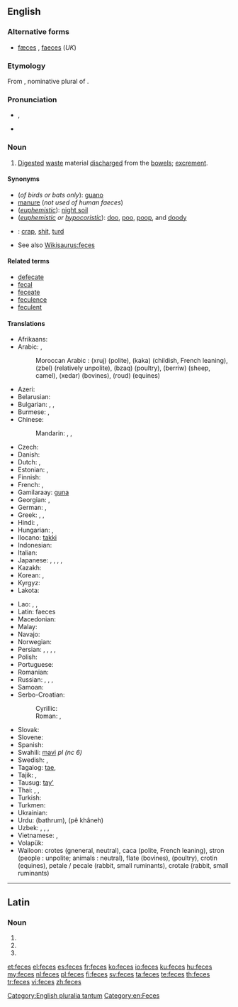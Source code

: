 ==English==

{{wikipedia}}

===Alternative forms===
* [[fæces]] {{qualifier|dated}}, [[faeces]] (''UK'')

===Etymology===
From {{etyl|la|en}} {{term|faeces|faecēs|lang=la}}, nominative plural of {{term|faex||residue, dregs|lang=la}}.

===Pronunciation===
* {{IPA|/ˈfiːsiːz/}}, {{X-SAMPA|/"fi:si:z/}}
* {{rhymes|iːsiz}}

===Noun===
{{en-plural noun}}

# {{US|Canada}} [[digested|Digested]] [[waste]] material [[discharge]]d from the [[bowel]]s; [[excrement]].

====Synonyms====
* (''of birds or bats only''): [[guano]]
* [[manure]] (''not used of human faeces'')
* (''[[euphemistic]]''): [[wikipedia:night soil|night soil]]
* (''[[euphemistic]] or [[hypocoristic]]''): [[doo]], [[poo]], [[poop]], and [[doody]]
* {{qualifier|vulgar}}: [[crap]], [[shit]], [[turd]]
* See also [[Wikisaurus:feces]]

====Related terms====
* [[defecate]]
* [[fecal]]
* [[feceate]]
* [[feculence]]
* [[feculent]]

====Translations====
{{trans-top|digested waste material discharged from the bowels}}
* Afrikaans: {{t|af|ontlasting}}
* Arabic: {{t|ar|براز|m|tr=birāz|sc=Arab}}, {{t|ar|سلح|m|tr=salḥ|sc=Arab}}
*: Moroccan Arabic : {{Arab|[[جروج]]}} (xruj) (polite), {{Arab|[[كاكا]]}} (kaka) (childish, French leaning), {{Arab|[[زبل]]}} (zbel) (relatively unpolite), {{Arab|[[بزق]]}} (bzaq) (poultry), {{Arab|[[بريو]]}} (berriw) (sheep, camel), {{Arab|[[خضار]]}} (xedar) (bovines), {{Arab|[[رود]]}} (roud) (equines)
* Azeri: {{t|az|nəcis}}
* Belarusian: {{t|be|фекаліі|f|p|tr=fekálii|sc=Cyrl}}
* Bulgarian: {{t+|bg|екскременти|p|tr=ekskreménti|sc=Cyrl}}, {{t|bg|фекалии|f|p|tr=fekálii|sc=Cyrl}}, {{t|bg|изпражнение|n|p|tr=izpražnénija|alt=изпражнения|sc=Cyrl}}
* Burmese: {{t-|my|ချေး|tr=chi:|sc=Mymr}}, {{t|my|မစင်|tr=masin|sc=Mymr}}
* Chinese:
*: Mandarin: {{t|cmn|粪|tr=fèn|sc=Hani}}, {{t|cmn|粪便|tr=fènbiàn|sc=Hani}}, {{t|cmn|屎|tr=shǐ|sc=Hani}}
* Czech: {{t-|cs|stolice|f}}
* Danish: {{t+|da|afføring|c}}
* Dutch: {{t+|nl|faeces|p}}, {{t+|nl|uitwerpselen|n}}
* Estonian: {{t|et|fekaalid|p}}, {{t|et|roe}}
* Finnish: {{t+|fi|uloste}}
* French: {{t+|fr|fèces|f|p}}, {{t|fr|excrément|m}}
* Gamilaraay: [[guna]]
* Georgian: {{t-|ka|ფეკალია|tr=p'ekalia|sc=Geor}}, {{t|ka|განავალი|tr=ganavali|sc=Geor}}
* German: {{t+|de|Fäkalien|f|p}}, {{t+|de|Kot|m}}
* Greek: {{t-|el|περιττώματα|n|p|tr=perittómata|sc=Grek}}, {{t+|el|κόπρανα|n|p|tr=kóprana|sc=Grek}}, {{qualifier|obscene}} {{t+|el|σκατά|n|p|tr=skatá|sc=Grek}}
* Hindi: {{t-|hi|टट्टी|tr=ṭaṭṭī}}, {{t-|hi|मल|tr=mal}}
* Hungarian: {{t-|hu|széklet}}, {{t|hu|ürülék}}
* Ilocano: [[takki]]
* Indonesian: {{t|id|tinja}}
* Italian: {{t+|it|feci|f|p}}
* Japanese: {{t+|ja|糞|tr=[[ふん]], fun|sc=Jpan}}, {{t-|ja|糞便|tr=[[ふんべん]], funben|sc=Jpan}}, {{t-|ja|大便|tr=[[だいべん]], daiben|sc=Jpan}}, {{t+|ja|うんこ|tr=unko|sc=Jpan}}, {{t-|ja|うんち|tr=unchi|sc=Jpan}}
* Kazakh: {{t|kk|нысап|tr=nısap|sc=Cyrl}}
* Korean: {{t|ko|똥|tr=ttong|sc=Kore}}, {{t|ko|뒤|tr=dwi|sc=Kore}} {{qualifier|euphemism}}
* Kyrgyz: {{t|ky|фекалия|tr=fekaliya|sc=Cyrl}}
* Lakota: {{tø|lkt|čheslí}}
{{trans-mid}}
* Lao: {{t|lo|ອາຈົມ|tr=ʔàːcòm|sc=Laoo}}, {{t|lo|ອຸດຈາຣະ|tr=ʔútcàːlā|sc=Laoo}}, {{t|lo|ຂີ້|tr=kʰȉː|sc=Laoo}}
* Latin: faeces {{p}}
* Macedonian: {{t|mk|измет|m|tr=ízmet|sc=Cyrl}}
* Malay: {{t|ms|tinja}}
* Navajo: {{tø|nv|chąąʼ}}
* Norwegian: {{t+|no|avføring}}
* Persian: {{t+|fa|گه|tr=goh|sc=fa-Arab}}, {{t+|fa|ان|tr=an|sc=fa-Arab}}, {{t+|fa|پهن|tr=pehen|sc=fa-Arab}}, {{t+|fa|مدفوع|tr=madfu'|sc=fa-Arab}}, {{t|fa|براز|tr=borâz|sc=fa-Arab}}
* Polish: {{t+|pl|kał|m}}
* Portuguese: {{t+|pt|fezes|f|p}}
* Romanian: {{t|ro|excrement}}
* Russian: {{t|ru|испражнение|n|p|tr=ispražnénija|alt=испражнения|sc=Cyrl}}, {{t|ru|экскремент|n|p|tr=ekskreménty|alt=экскременты|sc=Cyrl}}, {{t|ru|кал|m|tr=kal|sc=Cyrl}} {{qualifier|medicine}}, {{t|ru|фекалии|f|p|tr=fekálii|sc=Cyrl}}
* Samoan: {{t-|sm|tae}}
* Serbo-Croatian:
*: Cyrillic: {{t|sh|измет|m}}
*: Roman: {{t|sh|izmet|m}}, {{t|sh|izmet|m}}
* Slovak: {{t|sk|výkal|m}}
* Slovene: {{t|sl|iztrebek|m}}
* Spanish: {{t-|es|heces|f|p}}
* Swahili: [[mavi]] ''pl (nc 6)''
* Swedish: {{t+|sv|avföring|c}}, {{t+|sv|träck|c}}
* Tagalog: [[tae]], {{t-|tl|dumi}}
* Tajik: {{t|tg|саргин|tr=sargin|sc=Cyrl}}, {{t|tg|наҷосат|tr=najosat|sc=Cyrl}}
* Tausug: [[tay']]
* Thai: {{t|th|อาจม|tr=aa-jom|sc=Thai}}, {{t|th|อุจจาระ|tr=ùt-jaa-rá|sc=Thai}}, {{t|th|ขี้|tr=kêe|sc=Thai}}
* Turkish: {{t|tr|dışkı}}
* Turkmen: {{t|tk|bok}}
* Ukrainian: {{t|uk|фекалії|f|p|tr=fekáliji|sc=Cyrl}}
* Urdu: {{ur-Arab|[[باٹھروم]]}} (bathrum), {{ur-Arab|[[پا خانه]]}} (pê khâneh)
* Uzbek: {{t|uz|kal}}, {{t|uz|axlat}}, {{t|uz|najas}}, {{t|uz|tezak}}
* Vietnamese: {{t|vi|cặn}}, {{t|vi|chất lắng}}
* Volapük: {{t+|vo|jiedot}}
* Walloon: crotes (gneneral, neutral), caca (polite, French leaning), stron (people : unpolite; animals : neutral), flate (bovines), {{t|wa|polene}} (poultry), crotin (equines), petale / pecale (rabbit, small ruminants), crotale (rabbit, small ruminants)
{{trans-bottom}}

[[Category:English pluralia tantum]]
[[Category:en:Feces]]

----

==Latin==

===Noun===
{{la-noun-form|fecēs}}

# {{inflection of|fex|fex|nom|p|lang=la}}
# {{inflection of|fex|fex|acc|p|lang=la}}
# {{inflection of|fex|fex|voc|p|lang=la}}

[[et:feces]]
[[el:feces]]
[[es:feces]]
[[fr:feces]]
[[ko:feces]]
[[io:feces]]
[[ku:feces]]
[[hu:feces]]
[[my:feces]]
[[nl:feces]]
[[pl:feces]]
[[fi:feces]]
[[sv:feces]]
[[ta:feces]]
[[te:feces]]
[[th:feces]]
[[tr:feces]]
[[vi:feces]]
[[zh:feces]]